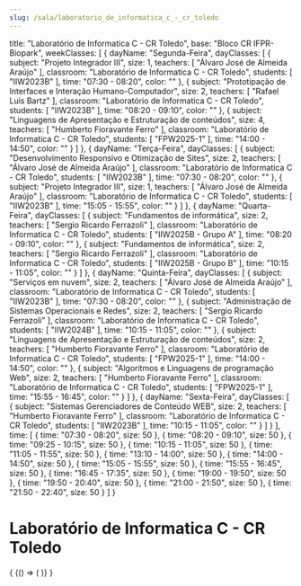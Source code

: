 ```yaml
---
slug: /sala/laboratorio_de_informatica_c_-_cr_toledo
---
```

  title: "Laboratório de Informatica C - CR Toledo",
  base: "Bloco CR IFPR-Biopark",
  weekClasses: [
    {
      dayName: "Segunda-Feira",
      dayClasses: [
        {
          subject: "Projeto Integrador III",
          size: 1,
          teachers: [
            "Álvaro José de Almeida Araújo"
          ],
          classroom: "Laboratório de Informatica C - CR Toledo",
          students: [
            "IIW2023B"
          ],
          time: "07:30 - 08:20",
          color: ""
        },
        {
          subject: "Prototipação de Interfaces e Interação Humano-Computador",
          size: 2,
          teachers: [
            "Rafael Luis Bartz"
          ],
          classroom: "Laboratório de Informatica C - CR Toledo",
          students: [
            "IIW2023B"
          ],
          time: "08:20 - 09:10",
          color: ""
        },
        {
          subject: "Linguagens de Apresentação e Estruturação de conteúdos",
          size: 4,
          teachers: [
            "Humberto Fioravante Ferro"
          ],
          classroom: "Laboratório de Informatica C - CR Toledo",
          students: [
            "FPW2025-1"
          ],
          time: "14:00 - 14:50",
          color: ""
        }
      ]
    },
    {
      dayName: "Terça-Feira",
      dayClasses: [
        {
          subject: "Desenvolvimento Responsivo e Otimização de Sites",
          size: 2,
          teachers: [
            "Álvaro José de Almeida Araújo"
          ],
          classroom: "Laboratório de Informatica C - CR Toledo",
          students: [
            "IIW2023B"
          ],
          time: "07:30 - 08:20",
          color: ""
        },
        {
          subject: "Projeto Integrador III",
          size: 1,
          teachers: [
            "Álvaro José de Almeida Araújo"
          ],
          classroom: "Laboratório de Informatica C - CR Toledo",
          students: [
            "IIW2023B"
          ],
          time: "15:05 - 15:55",
          color: ""
        }
      ]
    },
    {
      dayName: "Quarta-Feira",
      dayClasses: [
        {
          subject: "Fundamentos de informática",
          size: 2,
          teachers: [
            "Sergio Ricardo Ferrazoli"
          ],
          classroom: "Laboratório de Informatica C - CR Toledo",
          students: [
            "IIW2025B - Grupo A"
          ],
          time: "08:20 - 09:10",
          color: ""
        },
        {
          subject: "Fundamentos de informática",
          size: 2,
          teachers: [
            "Sergio Ricardo Ferrazoli"
          ],
          classroom: "Laboratório de Informatica C - CR Toledo",
          students: [
            "IIW2025B - Grupo B"
          ],
          time: "10:15 - 11:05",
          color: ""
        }
      ]
    },
    {
      dayName: "Quinta-Feira",
      dayClasses: [
        {
          subject: "Serviços em nuvem",
          size: 2,
          teachers: [
            "Álvaro José de Almeida Araújo"
          ],
          classroom: "Laboratório de Informatica C - CR Toledo",
          students: [
            "IIW2023B"
          ],
          time: "07:30 - 08:20",
          color: ""
        },
        {
          subject: "Administração de Sistemas Operacionais e Redes",
          size: 2,
          teachers: [
            "Sergio Ricardo Ferrazoli"
          ],
          classroom: "Laboratório de Informatica C - CR Toledo",
          students: [
            "IIW2024B"
          ],
          time: "10:15 - 11:05",
          color: ""
        },
        {
          subject: "Linguagens de Apresentação e Estruturação de conteúdos",
          size: 2,
          teachers: [
            "Humberto Fioravante Ferro"
          ],
          classroom: "Laboratório de Informatica C - CR Toledo",
          students: [
            "FPW2025-1"
          ],
          time: "14:00 - 14:50",
          color: ""
        },
        {
          subject: "Algoritmos e Linguagens de programação Web",
          size: 2,
          teachers: [
            "Humberto Fioravante Ferro"
          ],
          classroom: "Laboratório de Informatica C - CR Toledo",
          students: [
            "FPW2025-1"
          ],
          time: "15:55 - 16:45",
          color: ""
        }
      ]
    },
    {
      dayName: "Sexta-Feira",
      dayClasses: [
        {
          subject: "Sistemas Gerenciadores de Conteúdo WEB",
          size: 2,
          teachers: [
            "Humberto Fioravante Ferro"
          ],
          classroom: "Laboratório de Informatica C - CR Toledo",
          students: [
            "IIW2023B"
          ],
          time: "10:15 - 11:05",
          color: ""
        }
      ]
    }
  ],
  time: [
    {
      time: "07:30 - 08:20",
      size: 50
    },
    {
      time: "08:20 - 09:10",
      size: 50
    },
    {
      time: "09:25 - 10:15",
      size: 50
    },
    {
      time: "10:15 - 11:05",
      size: 50
    },
    {
      time: "11:05 - 11:55",
      size: 50
    },
    {
      time: "13:10 - 14:00",
      size: 50
    },
    {
      time: "14:00 - 14:50",
      size: 50
    },
    {
      time: "15:05 - 15:55",
      size: 50
    },
    {
      time: "15:55 - 16:45",
      size: 50
    },
    {
      time: "16:45 - 17:35",
      size: 50
    },
    {
      time: "19:00 - 19:50",
      size: 50
    },
    {
      time: "19:50 - 20:40",
      size: 50
    },
    {
      time: "21:00 - 21:50",
      size: 50
    },
    {
      time: "21:50 - 22:40",
      size: 50
    }
  ]
}

# Laboratório de Informatica C - CR Toledo

<div>
  {
    <BrowserOnly>
      {() => (
        <Grid
          title={data.title}
          weekClasses={data.weekClasses}
          time={data.time}
        />
      )}
    </BrowserOnly>
  }
</div>
